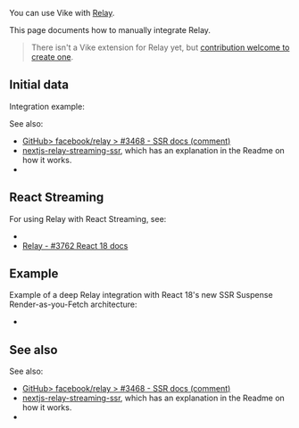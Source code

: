 
You can use Vike with [Relay](https://github.com/facebook/relay).

This page documents how to manually integrate Relay.

> There isn't a <Link href="/extensions">Vike extension</Link> for Relay yet, but [contribution welcome to create one](https://github.com/vikejs/vike/issues/1715).


## Initial data

<DataIntegrationIntro toolType="graphql" toolName="Relay" />

Integration example:
<DataIntegrationFetch toolName="Relay" />

See also:
- [GitHub> facebook/relay > #3468 - SSR docs (comment)](https://github.com/facebook/relay/issues/3468#issuecomment-824872147)
- [nextjs-relay-streaming-ssr](https://github.com/tobias-tengler/nextjs-relay-streaming-ssr), which has an explanation in the Readme on how it works.
- <Link href="/data-fetching-tools#initial-data" />


## React Streaming

For using Relay with React Streaming, see:
 - <Link href="/streaming#initial-data-after-stream-end" />
 - [Relay - #3762 React 18 docs](https://github.com/facebook/relay/issues/3762)


## Example

Example of a deep Relay integration with React 18's new SSR Suspense Render-as-you-Fetch architecture:
 - <Example timestamp="2022.08" repo="XiNiHa/vilay" />


## See also

See also:
- [GitHub> facebook/relay > #3468 - SSR docs (comment)](https://github.com/facebook/relay/issues/3468#issuecomment-824872147)
- [nextjs-relay-streaming-ssr](https://github.com/tobias-tengler/nextjs-relay-streaming-ssr), which has an explanation in the Readme on how it works.
- <Link href="/data-fetching-tools#initial-data" />
